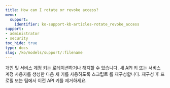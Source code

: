 ```yaml
---
title: How can I rotate or revoke access?
menu:
  support:
    identifier: ko-support-kb-articles-rotate_revoke_access
support:
- administrator
- security
toc_hide: true
type: docs
slug: /ko/models/support/:filename
---
```


개인 및 서비스 계정 키는 로테이션하거나 해지할 수 있습니다. 새 API 키 또는 서비스 계정 사용자를 생성한 다음 새 키를 사용하도록 스크립트 를 재구성합니다. 재구성 후 프로필 또는 팀에서 이전 API 키를 제거하세요.

